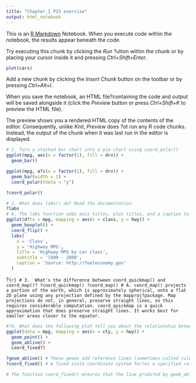 ```yaml
---
title: "Chapter_1 P33 exercise"
output: html_notebook
---
```


This is an [R Markdown](http://rmarkdown.rstudio.com) Notebook. When you execute code within the notebook, the results appear beneath the code. 

Try executing this chunk by clicking the *Run* ?utton within the chunk or by placing your cursor inside it and pressing *Ctrl+Shift+Enter*. 

```r
plot(cars)
```

Add a new chunk by clicking the *Insert Chunk* button on the toolbar or by pressing *Ctrl+Alt+I*.

When you save the notebook, an HTML file?containing the code and output will be saved alongside it (click the *Preview* button or press *Ctrl+Shift+K* to preview the HTML file).

The preview shows you a rendered HTML copy of the contents of the editor. Consequently, unlike *Knit*, *Preview* does ?ot run any R code chunks. Instead, the output of the chunk when it was last run in the editor is displayed.

```r
# 1. Turn a stacked bar chart into a pie chart using coord_polar()
ggplot(mpg, aes(x = factor(1), fill = drv)) +
  geom_bar()

ggplot(mpg, a?s(x = factor(1), fill = drv)) +
  geom_bar(width = 1) +
  coord_polar(theta = "y")

?coord_polar()
```

```r
# 2. What does labs() do? Read the documentation.
?labs
# A. The labs function adds axis titles, plot titles, and a caption to the plot.
ggplot(d?ta = mpg, mapping = aes(x = class, y = hwy)) +
  geom_boxplot() +
  coord_flip() +
  labs(
    x = 'Class',
    y = 'Highway MPG',
    title = 'Highway MPG by car class',
    subtitle = '1999 - 2008',
    caption = 'Source: http://fueleconomy.gov'
  )
```
?```{r}
# 3.  What's the difference between coord_quickmap() and coord_map()?
?coord_quickmap()
?coord_map()
# A. coord_map() projects a portion of the earth, which is approximately spherical, onto a flat 2D plane using any projection defined by the mapproj?package. Map projections do not, in general, preserve straight lines, so this requires considerable computation. coord_quickmap is a quick approximation that does preserve straight lines. It works best for smaller areas closer to the equator.
```

```r
#?4. What does the following plot tell you about the relationship between city and highway mpg? Why is coord_fixed() important? What does geom_abline() do?
ggplot(data = mpg, mapping = aes(x = cty, y = hwy)) +
  geom_point() +
  geom_abline() +
  coord_fixed?)

?geom_abline() # These geoms add reference lines (sometimes called rules) to a plot, either horizontal, vertical, or diagonal (specified by slope and intercept). These are useful for annotating plots.
?coord_fixed() # A fixed scale coordinate system for?es a specified ratio between the physical representation of data units on the axes. The ratio represents the number of units on the y-axis equivalent to one unit on the x-axis. The default, ratio = 1, ensures that one unit on the x-axis is the same length ?s one unit on the y-axis. Ratios higher than one make units on the y axis longer than units on the x-axis, and vice versa. This is similar to MASS::eqscplot(), but it works for all types of graphics

# The function coord_fixed() ensures that the line produ?ed by geom_abline() is at a 45-degree angle. A 45-degree line makes it easy to compare the highway and city mileage to the case in which city and highway MPG were equal.
```





































